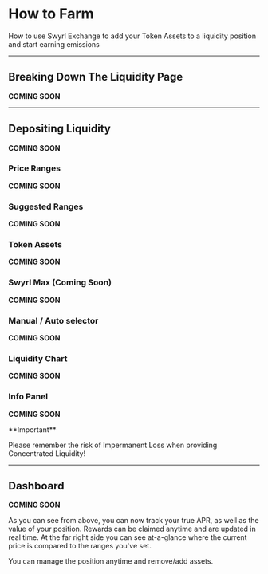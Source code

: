 # How to Farm

How to use Swyrl Exchange to add your Token Assets to a liquidity position and start earning emissions

---

## Breaking Down The Liquidity Page

**COMING SOON**

---

## Depositing Liquidity

**COMING SOON**

### Price Ranges

**COMING SOON**

### Suggested Ranges

**COMING SOON**

### Token Assets

**COMING SOON**

### Swyrl Max (Coming Soon)

**COMING SOON**

### Manual / Auto selector

**COMING SOON**

### Liquidity Chart

**COMING SOON**

### Info Panel

**COMING SOON**

<div class="info-box">
**Important**

Please remember the risk of Impermanent Loss when providing Concentrated Liquidity!
</div>

---

## Dashboard

**COMING SOON**

As you can see from above, you can now track your true APR, as well as the value of your position. Rewards can be claimed anytime and are updated in real time. At the far right side you can see at-a-glance where the current price is compared to the ranges you've set.

You can manage the position anytime and remove/add assets.
